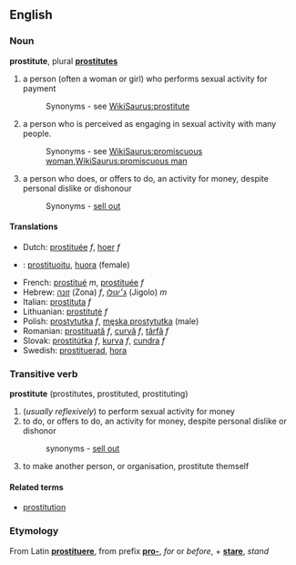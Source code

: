 ==English==
=== Noun ===
'''prostitute''', plural '''[[prostitutes]]'''

#a person (often a woman or girl) who performs sexual activity for payment
#:Synonyms - see [[WikiSaurus:prostitute]]
#a person who is perceived as engaging in sexual activity with many people.
#:Synonyms - see [[WikiSaurus:promiscuous woman]],[[WikiSaurus:promiscuous man]]
#a person who does, or offers to do, an activity for money, despite personal dislike or dishonour
#:Synonyms - [[sell out]]

==== Translations ====
*Dutch: [[prostituée]] ''f'', [[hoer]] ''f''
*{{fi}}: [[prostituoitu]], [[huora]] (female)
*French: [[prostitué]] ''m'', [[prostituée]] ''f''
*Hebrew: [[זונה]] (Zona) ''f'', [[ג׳יגולו]] (Jigolo) ''m''
*Italian: [[prostituta]] ''f''
*Lithuanian: [[prostitutė]] ''f''
*Polish: [[prostytutka]] ''f'', [[męska prostytutka]] (male) 
*Romanian: [[prostituată]] ''f'', [[curvă]] ''f'', [[târfă]] ''f''
*Slovak: [[prostitútka#Slovak|prostitútka]] ''f'', [[kurva#Slovak|kurva]] ''f'', [[cundra#Slovak|cundra]] ''f''
*Swedish: [[prostituerad]], [[hora]]

===Transitive verb===
'''prostitute''' (prostitutes, prostituted, prostituting)
# (''usually reflexively'') to perform sexual activity for money
#to do, or offers to do, an activity for money, despite personal dislike or dishonor
#:synonyms - [[sell out]]
#to make another person, or organisation, prostitute themself

====Related terms====
*[[prostitution]]

===Etymology===
From Latin '''[[prostituere]]''', from prefix '''[[pro-]]''', ''for'' or ''before'', + '''[[stare]]''', ''stand''